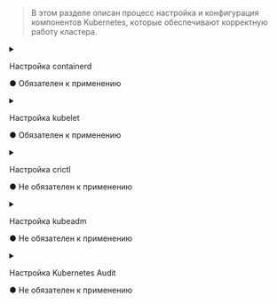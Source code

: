 






> В этом разделе описан процесс настройка и конфигурация компонентов Kubernetes, которые обеспечивают корректную работу кластера.

<Tabs groupId="component">
  <TabItem value="containerd">
    <details>
      <summary>
        <div style={{ display: 'flex', justifyContent: 'space-between', flexWrap: 'wrap' }}>
          <p style={{ marginBottom: 0 }}>Настройка containerd</p>
          <p className="obligatory-note-orange">● Обязателен к применению</p>
        </div>
      </summary>
      <ContainerdLifecycleSettingsComponent />
      <ContainerdCheckComponent />
    </details>
  </TabItem>
  <TabItem value="kubelet">
    <details>
      <summary>
        <div style={{ display: 'flex', justifyContent: 'space-between', flexWrap: 'wrap' }}>
          <p style={{ marginBottom: 0 }}>Настройка kubelet</p>
          <p className="obligatory-note-orange">● Обязателен к применению</p>
        </div>
      </summary>
      <KubeletLifecycleSettingsComponent />
      <KubeletCheckComponent />
    </details>
  </TabItem>
  <TabItem value="crictl">
    <details>
      <summary>
        <div style={{ display: 'flex', justifyContent: 'space-between', flexWrap: 'wrap' }}>
          <p style={{ marginBottom: 0 }}>Настройка crictl</p>
          <p className="obligatory-note-green">● Не обязателен к применению</p>
        </div>
      </summary>
      <h4> Конфигурация компонента</h4>
      <CrictlLifecycleSettingsComponent />
      <CrictlCheckComponent />
    </details>
  </TabItem>
  <TabItem value="kubeadm">
    <details>
      <summary>
        <div style={{ display: 'flex', justifyContent: 'space-between', flexWrap: 'wrap' }}>
          <p style={{ marginBottom: 0 }}>Настройка kubeadm</p>
          <p className="obligatory-note-green">● Не обязателен к применению</p>
        </div>
      </summary>
      <KubeadmLifecycleSettingsComponent />
      <KubeadmCheckComponent />
    </details>
  </TabItem>
  <TabItem value="Kubernetes Audit">
    <details>
      <summary>
        <div style={{ display: 'flex', justifyContent: 'space-between', flexWrap: 'wrap' }}>
          <p style={{ marginBottom: 0 }}>Настройка Kubernetes Audit</p>
          <p className="obligatory-note-green">● Не обязателен к применению</p>
        </div>
      </summary>
      <KuberentesAPIAuditPolicy />
    </details>
  </TabItem>
</Tabs>
